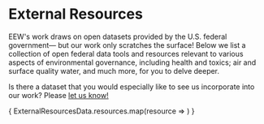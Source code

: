 
<Layout pageTitle="External Resources" sidebarLinks={DataPageSidebarLinks} activeHeaderLink="Data">

# External Resources

EEW's work draws on open datasets provided by the U.S. federal government— but
our work only scratches the surface! Below we list a collection of open federal
data tools and resources relevant to various aspects of environmental governance,
including health and toxics; air and surface quality water, and much more, for
you to delve deeper.

Is there a dataset that you would especially like to see us incorporate into our
work? Please [let us know!](/about/contact)

<div className='row'>
  {
    ExternalResourcesData.resources.map(resource =>
      <InfoCard
        title = {resource.Name}
        description={resource.Description}
        link={resource.Link}
      />
    )
  }
</div>

</Layout>
